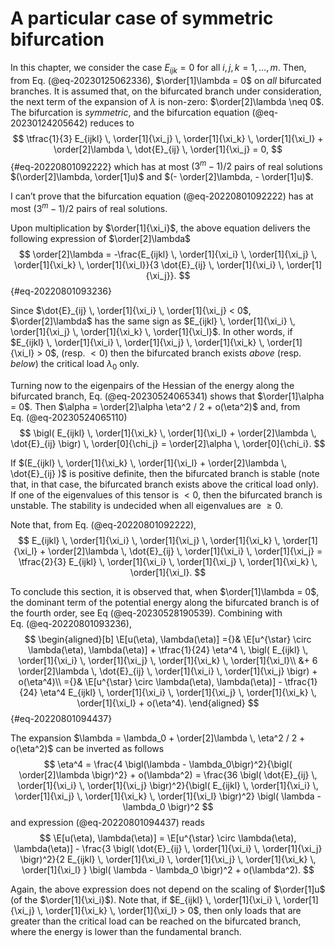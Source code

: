# A particular case of symmetric bifurcation

In this chapter, we consider the case $E_{ijk}=0$ for all $i, j, k = 1, \ldots, m$. Then, from Eq. (@eq-20230125062336), $\order[1]\lambda = 0$ on *all* bifurcated branches. It is assumed that, on the bifurcated branch under consideration, the next term of the expansion of $\lambda$ is non-zero: $\order[2]\lambda \neq 0$. The bifurcation is *symmetric*, and the bifurcation equation (@eq-20230124205642) reduces to
$$
\tfrac{1}{3} E_{ijkl} \, \order[1]{\xi_j} \, \order[1]{\xi_k} \, \order[1]{\xi_l}
+ \order[2]\lambda \, \dot{E}_{ij} \, \order[1]{\xi_j} = 0,
$$ {#eq-20220801092222}
which has at most $(3^m - 1) / 2$ pairs of real solutions $(\order[2]\lambda, \order[1]u)$ and $(- \order[2]\lambda, - \order[1]u)$.

::: {.callout-warning}
I can't prove that the bifurcation equation (@eq-20220801092222) has at most $(3^m - 1) / 2$ pairs of real solutions.
:::

Upon multiplication by $\order[1]{\xi_i}$, the above equation delivers the following expression of $\order[2]\lambda$
$$
\order[2]\lambda = -\frac{E_{ijkl} \, \order[1]{\xi_i} \, \order[1]{\xi_j} \, \order[1]{\xi_k} \, \order[1]{\xi_l}}{3 \dot{E}_{ij} \, \order[1]{\xi_i} \, \order[1]{\xi_j}}.
$$ {#eq-20220801093236}

Since $\dot{E}_{ij} \, \order[1]{\xi_i} \, \order[1]{\xi_j} < 0$, $\order[2]\lambda$ has the same sign as $E_{ijkl} \, \order[1]{\xi_i} \, \order[1]{\xi_j} \, \order[1]{\xi_k} \, \order[1]{\xi_l}$. In other words, if $E_{ijkl} \, \order[1]{\xi_i} \, \order[1]{\xi_j} \, \order[1]{\xi_k} \, \order[1]{\xi_l} > 0$, (resp. $<0$) then the bifurcated branch exists *above* (resp. *below*) the critical load $\lambda_0$ only.


Turning now to the eigenpairs of the Hessian of the energy along the bifurcated branch, Eq. (@eq-20230524065341) shows that $\order[1]\alpha = 0$. Then $\alpha = \order[2]\alpha \eta^2 / 2 + o(\eta^2)$ and, from Eq. (@eq-20230524065110)
$$
\bigl( E_{ijkl} \, \order[1]{\xi_k} \, \order[1]{\xi_l} + \order[2]\lambda \, \dot{E}_{ij} \bigr) \, \order[0]{\chi_j} = \order[2]\alpha \, \order[0]{\chi_i}.
$$

If $(E_{ijkl} \, \order[1]{\xi_k} \, \order[1]{\xi_l} + \order[2]\lambda \, \dot{E}_{ij} )$ is positive definite, then the bifurcated branch is stable (note that, in that case, the bifurcated branch exists above the critical load only). If one of the eigenvalues of this tensor is $<0$, then the bifurcated branch is unstable. The stability is undecided when all eigenvalues are $\geq 0$.

::: {.callout-note}
Note that, from Eq. (@eq-20220801092222),
$$
E_{ijkl} \, \order[1]{\xi_i} \, \order[1]{\xi_j} \, \order[1]{\xi_k} \, \order[1]{\xi_l}
+ \order[2]\lambda \, \dot{E}_{ij} \, \order[1]{\xi_i} \, \order[1]{\xi_j}
= \tfrac{2}{3} E_{ijkl} \, \order[1]{\xi_i} \, \order[1]{\xi_j} \, \order[1]{\xi_k} \, \order[1]{\xi_l}.
$$
:::

To conclude this section, it is observed that, when $\order[1]\lambda = 0$, the dominant term of the potential energy along the bifurcated branch is of the fourth order,  see Eq (@eq-20230528190539). Combining with Eq. (@eq-20220801093236),
$$
\begin{aligned}[b]
\E[u(\eta), \lambda(\eta)]
={}& \E[u^{\star} \circ \lambda(\eta), \lambda(\eta)] + \tfrac{1}{24} \eta^4 \, \bigl(
E_{ijkl} \, \order[1]{\xi_i} \, \order[1]{\xi_j} \, \order[1]{\xi_k} \, \order[1]{\xi_l}\\
&+ 6 \order[2]\lambda \, \dot{E}_{ij} \, \order[1]{\xi_i} \, \order[1]{\xi_j} \bigr) + o(\eta^4)\\
={}& \E[u^{\star} \circ \lambda(\eta), \lambda(\eta)]
- \tfrac{1}{24} \eta^4 E_{ijkl} \, \order[1]{\xi_i} \, \order[1]{\xi_j} \, \order[1]{\xi_k} \, \order[1]{\xi_l} + o(\eta^4).
\end{aligned}
$$ {#eq-20220801094437}

The expansion $\lambda = \lambda_0 + \order[2]\lambda \, \eta^2 / 2 + o(\eta^2)$ can be inverted as follows
$$
\eta^4
= \frac{4 \bigl(\lambda - \lambda_0\bigr)^2}{\bigl( \order[2]\lambda \bigr)^2} + o(\lambda^2)
= \frac{36 \bigl( \dot{E}_{ij} \, \order[1]{\xi_i} \, \order[1]{\xi_j} \bigr)^2}{\bigl( E_{ijkl} \, \order[1]{\xi_i} \, \order[1]{\xi_j} \, \order[1]{\xi_k} \, \order[1]{\xi_l} \bigr)^2} \bigl( \lambda - \lambda_0 \bigr)^2
$$
and expression (@eq-20220801094437) reads
$$
\E[u(\eta), \lambda(\eta)]
= \E[u^{\star} \circ \lambda(\eta), \lambda(\eta)]
- \frac{3 \bigl( \dot{E}_{ij} \, \order[1]{\xi_i} \, \order[1]{\xi_j} \bigr)^2}{2 E_{ijkl} \, \order[1]{\xi_i} \, \order[1]{\xi_j} \, \order[1]{\xi_k} \, \order[1]{\xi_l} } \bigl( \lambda - \lambda_0 \bigr)^2  + o(\lambda^2).
$$

Again, the above expression does not depend on the scaling of $\order[1]u$ (of the $\order[1]{\xi_i}$). Note that, if $E_{ijkl} \, \order[1]{\xi_i} \, \order[1]{\xi_j} \, \order[1]{\xi_k} \, \order[1]{\xi_l} > 0$, then only loads that are greater than the critical load can be reached on the bifurcated branch, where the energy is lower than the fundamental branch.
